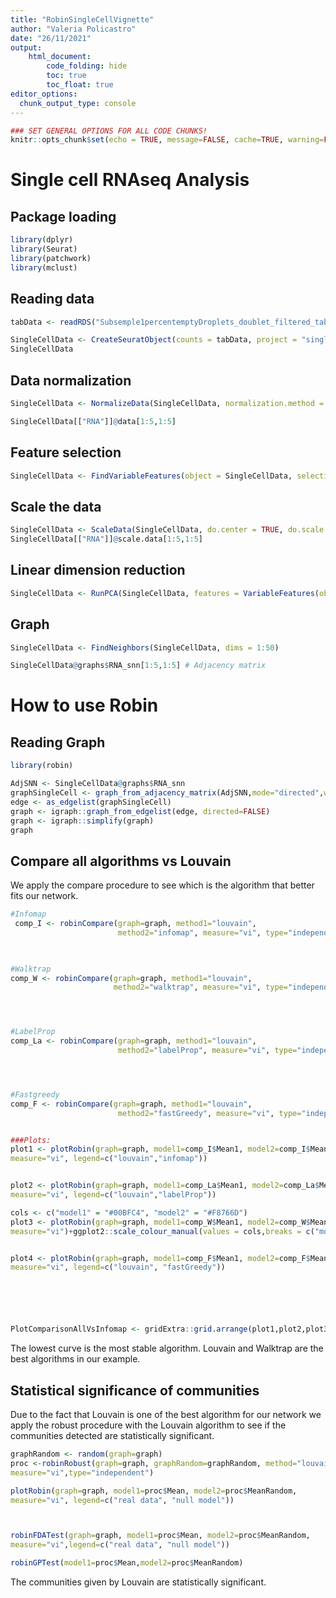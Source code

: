 ```yaml
---
title: "RobinSingleCellVignette"
author: "Valeria Policastro"
date: "26/11/2021"
output: 
    html_document:
        code_folding: hide
        toc: true
        toc_float: true
editor_options: 
  chunk_output_type: console
---
```


```r
### SET GENERAL OPTIONS FOR ALL CODE CHUNKS!
knitr::opts_chunk$set(echo = TRUE, message=FALSE, cache=TRUE, warning=FALSE)
```

# Single cell RNAseq Analysis

## Package loading 
```r

library(dplyr)
library(Seurat)
library(patchwork)
library(mclust)

```

## Reading data 
```r
tabData <- readRDS("Subsemple1percentemptyDroplets_doublet_filtered_tabulamuris_mtx.rds")

SingleCellData <- CreateSeuratObject(counts = tabData, project = "singleCell", min.cells = round(dim(tabData)[2]*5/100), min.features = 0)
SingleCellData 
```

## Data normalization
```r

SingleCellData <- NormalizeData(SingleCellData, normalization.method = "LogNormalize", scale.factor = 10000)

SingleCellData[["RNA"]]@data[1:5,1:5]


```

## Feature selection 
```r

SingleCellData <- FindVariableFeatures(object = SingleCellData, selection.method="vst", nfeatures = 2000)


```

## Scale the data 
```r
SingleCellData <- ScaleData(SingleCellData, do.center = TRUE, do.scale = TRUE)
SingleCellData[["RNA"]]@scale.data[1:5,1:5]
```


## Linear dimension reduction
```r

SingleCellData <- RunPCA(SingleCellData, features = VariableFeatures(object = SingleCellData))
```


## Graph 
```r

SingleCellData <- FindNeighbors(SingleCellData, dims = 1:50) 

SingleCellData@graphs$RNA_snn[1:5,1:5] # Adjacency matrix
```


# How to use Robin

## Reading Graph
```r
library(robin)

AdjSNN <- SingleCellData@graphs$RNA_snn
graphSingleCell <- graph_from_adjacency_matrix(AdjSNN,mode="directed",weighted = TRUE,add.colnames = "NA",diag=FALSE)
edge <- as_edgelist(graphSingleCell)
graph <- igraph::graph_from_edgelist(edge, directed=FALSE)
graph <- igraph::simplify(graph)
graph

```



## Compare all algorithms vs Louvain
We apply the compare procedure to see which is the algorithm that better fits our network.
```r
#Infomap
 comp_I <- robinCompare(graph=graph, method1="louvain",
                        method2="infomap", measure="vi", type="independent")
 


#Walktrap
comp_W <- robinCompare(graph=graph, method1="louvain",
                       method2="walktrap", measure="vi", type="independent")




#LabelProp
comp_La <- robinCompare(graph=graph, method1="louvain",
                        method2="labelProp", measure="vi", type="independent")




#Fastgreedy
comp_F <- robinCompare(graph=graph, method1="louvain",
                        method2="fastGreedy", measure="vi", type="independent")


###Plots:
plot1 <- plotRobin(graph=graph, model1=comp_I$Mean1, model2=comp_I$Mean2,
measure="vi", legend=c("louvain","infomap"))


plot2 <- plotRobin(graph=graph, model1=comp_La$Mean1, model2=comp_La$Mean2,
measure="vi", legend=c("louvain","labelProp"))

cols <- c("model1" = "#00BFC4", "model2" = "#F8766D") 
plot3 <- plotRobin(graph=graph, model1=comp_W$Mean1, model2=comp_W$Mean2,
measure="vi")+ggplot2::scale_colour_manual(values = cols,breaks = c("model1", "model2"), labels=c("louvain", "walktrap"))


plot4 <- plotRobin(graph=graph, model1=comp_F$Mean1, model2=comp_F$Mean2,
measure="vi", legend=c("louvain", "fastGreedy"))






PlotComparisonAllVsInfomap <- gridExtra::grid.arrange(plot1,plot2,plot3,plot4, ncol=2)


```


The lowest curve is the most stable algorithm. Louvain and Walktrap are the best algorithms in our example. 



## Statistical significance of communities

Due to the fact that Louvain is one of the best algorithm for our network we apply the robust procedure with the Louvain algorithm to see if the communities detected are statistically significant.

```r
graphRandom <- random(graph=graph)
proc <-robinRobust(graph=graph, graphRandom=graphRandom, method="louvain",
measure="vi",type="independent")

plotRobin(graph=graph, model1=proc$Mean, model2=proc$MeanRandom,
measure="vi", legend=c("real data", "null model"))



robinFDATest(graph=graph, model1=proc$Mean, model2=proc$MeanRandom, 
measure="vi",legend=c("real data", "null model"))

robinGPTest(model1=proc$Mean,model2=proc$MeanRandom)
```

The communities given by Louvain are statistically significant.
